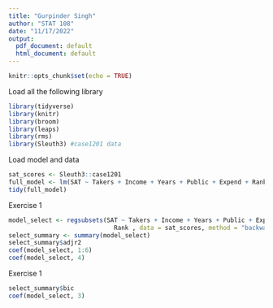 ```yaml
---
title: "Gurpinder Singh"
author: "STAT 108"
date: "11/17/2022"
output:
  pdf_document: default
  html_document: default
---
```


```r
knitr::opts_chunk$set(echo = TRUE)
```


Load all the following library
```r
library(tidyverse)
library(knitr)
library(broom)
library(leaps)
library(rms)
library(Sleuth3) #case1201 data
```

Load model and data
```r
sat_scores <- Sleuth3::case1201 
full_model <- lm(SAT ~ Takers + Income + Years + Public + Expend + Rank , data = sat_scores)
tidy(full_model)
```
Exercise 1
```r
model_select <- regsubsets(SAT ~ Takers + Income + Years + Public + Expend + 
                             Rank , data = sat_scores, method = "backward")
select_summary <- summary(model_select)
select_summary$adjr2 
coef(model_select, 1:6)
coef(model_select, 4)
```
Exercise 1
```r
select_summary$bic
coef(model_select, 3)
```